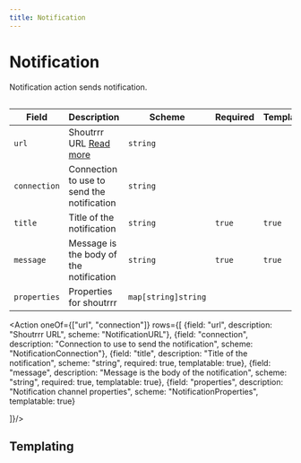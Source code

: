 ```yaml
---
title: Notification
---
```


# <Icon name="bell-dark"/> Notification

Notification action sends notification.

```yaml title="notify-deployment-restarts.yaml" file=../../../modules/mission-control/fixtures/playbooks/notification-playbook.yaml
```

| Field        | Description                                               | Scheme              | Required | Templatable |
| ------------ | --------------------------------------------------------- | ------------------- | -------- | ----------- |
| `url`        | Shoutrrr URL [Read more](../../notifications/overview.md) | `string`            |          |             |
| `connection` | Connection to use to send the notification                | `string`            |          |             |
| `title`      | Title of the notification                                 | `string`            | `true`   | `true`      |
| `message`    | Message is the body of the notification                   | `string`            | `true`   | `true`      |
| `properties` | Properties for shoutrrr                                   | `map[string]string` |          |             |


<Action oneOf={["url", "connection"]} rows={[
{field: "url", description: "Shoutrrr URL", scheme: "NotificationURL"},
{field: "connection", description: "Connection to use to send the notification", scheme: "NotificationConnection"},
{field: "title", description: "Title of the notification", scheme: "string", required: true, templatable: true},
{field: "message", description: "Message is the body of the notification", scheme: "string", required: true, templatable: true},
{field: "properties", description: "Notification channel properties", scheme: "NotificationProperties", templatable: true}

]}/>


## Templating

<Templating/>
